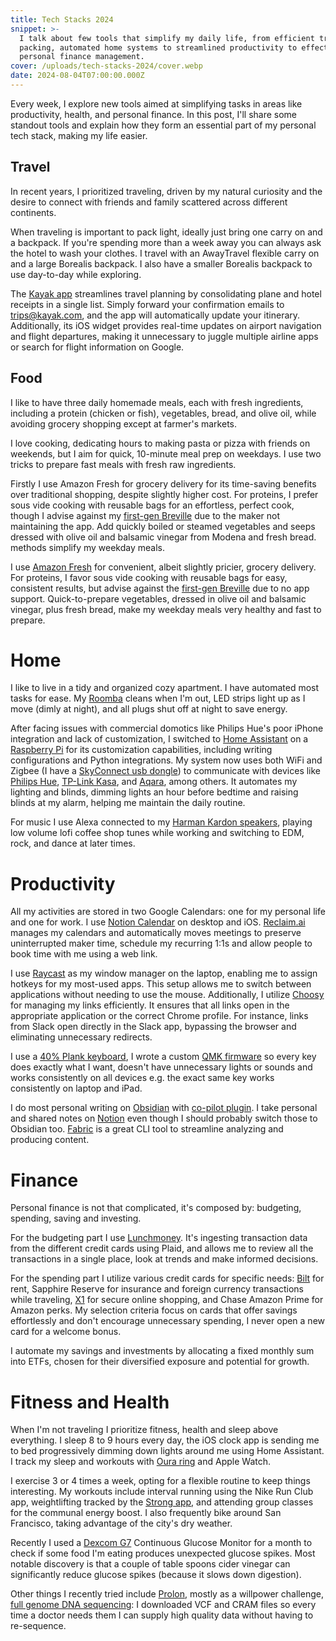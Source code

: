 ```yaml
---
title: Tech Stacks 2024
snippet: >-
  I talk about few tools that simplify my daily life, from efficient travel
  packing, automated home systems to streamlined productivity to effective
  personal finance management.
cover: /uploads/tech-stacks-2024/cover.webp
date: 2024-08-04T07:00:00.000Z
---
```


Every week, I explore new tools aimed at simplifying tasks in areas like productivity, health, and personal finance. In this post, I'll share some standout tools and explain how they form an essential part of my personal tech stack, making my life easier.

## Travel

In recent years, I prioritized traveling, driven by my natural curiosity and the desire to connect with friends and family scattered across different continents.

When traveling is important to pack light, ideally just bring one carry on and a backpack. If you're spending more than a week away you can always ask the hotel to wash your clothes. I travel with an AwayTravel flexible carry on and a large Borealis backpack. I also have a smaller Borealis backpack to use day-to-day while exploring.

The [Kayak app](https://www.kayak.com/) streamlines travel planning by consolidating plane and hotel receipts in a single list. Simply forward your confirmation emails to [trips@kayak.com](mailto\:trips@kayak.com), and the app will automatically update your itinerary. Additionally, its iOS widget provides real-time updates on airport navigation and flight departures, making it unnecessary to juggle multiple airline apps or search for flight information on Google.

## Food

I like to have three daily homemade meals, each with fresh ingredients, including a protein (chicken or fish), vegetables, bread, and olive oil, while avoiding grocery shopping except at farmer's markets.

I love cooking, dedicating hours to making pasta or pizza with friends on weekends, but I aim for quick, 10-minute meal prep on weekdays. I use two tricks to prepare fast meals with fresh raw ingredients.

Firstly I use Amazon Fresh for grocery delivery for its time-saving benefits over traditional shopping, despite slightly higher cost. For proteins, I prefer sous vide cooking with reusable bags for an effortless, perfect cook, though I advise against my [first-gen Breville](https://www.breville.com/us/en/products/sous-vide/bsv600.html) due to the maker not maintaining the app. Add quickly boiled or steamed vegetables and seeps dressed with olive oil and balsamic vinegar from Modena and fresh bread. methods simplify my weekday meals.

I use [Amazon Fresh](https://en.wikipedia.org/wiki/Amazon_Fresh) for convenient, albeit slightly pricier, grocery delivery. For proteins, I favor sous vide cooking with reusable bags for easy, consistent results, but advise against the [first-gen Breville]() due to no app support. Quick-to-prepare vegetables, dressed in olive oil and balsamic vinegar, plus fresh bread, make my weekday meals very healthy and fast to prepare.

# Home

I like to live in a tidy and organized cozy apartment. I have automated most tasks for ease. My [Roomba](https://en.wikipedia.org/wiki/Roomba) cleans when I'm out, LED strips light up as I move (dimly at night), and all plugs shut off at night to save energy.

After facing issues with commercial domotics like Philips Hue's poor iPhone integration and lack of customization, I switched to [Home Assistant](https://www.home-assistant.io/) on a [Raspberry Pi](https://www.home-assistant.io/installation/raspberrypi/) for its customization capabilities, including writing configurations and Python integrations. My system now uses both WiFi and Zigbee (I have a [SkyConnect usb dongle](https://www.home-assistant.io/connectzbt1/)) to communicate with devices like [Philips Hue](https://www.philips-hue.com/), [TP-Link Kasa](https://www.kasasmart.com/us), and [Aqara](https://www.aqara.com/en/product/roller-shade-driver-e1/), among others. It automates my lighting and blinds, dimming lights an hour before bedtime and raising blinds at my alarm, helping me maintain the daily routine.

For music I use Alexa connected to my [Harman Kardon speakers](https://en.wikipedia.org/wiki/SoundSticks), playing low volume lofi coffee shop tunes while working and switching to EDM, rock, and dance at later times.

# Productivity

All my activities are stored in two Google Calendars: one for my personal life and one for work. I use [Notion Calendar](https://www.notion.so/product/calendar) on desktop and iOS. [Reclaim.ai](https://reclaim.ai/) manages my calendars and automatically moves meetings to preserve uninterrupted maker time, schedule my recurring 1:1s and allow people to book time with me using a web link.

I use [Raycast](https://www.raycast.com/) as my window manager on the laptop, enabling me to assign hotkeys for my most-used apps. This setup allows me to switch between applications without needing to use the mouse. Additionally, I utilize [Choosy](https://choosy.app/) for managing my links efficiently. It ensures that all links open in the appropriate application or the correct Chrome profile. For instance, links from Slack open directly in the Slack app, bypassing the browser and eliminating unnecessary redirects.

I use a [40% Plank keyboard](/posts/crafting-speed-my-journey-with-a-40-custom-keyboard), I wrote a custom [QMK firmware](https://qmk.fm/) so every key does exactly what I want, doesn't have unnecessary lights or sounds and works consistently on all devices e.g. the exact same key works consistently on laptop and iPad.

I do most personal writing on [Obsidian](https://obsidian.md/) with [co-pilot plugin](https://github.com/logancyang/obsidian-copilot). I take personal and shared notes on [Notion](https://notion.so/) even though I should probably switch those to Obsidian too. [Fabric](https://github.com/danielmiessler/fabric) is a great CLI tool to streamline analyzing and producing content.

# Finance

Personal finance is not that complicated, it's composed by: budgeting, spending, saving and investing.

For the budgeting part I use [Lunchmoney](https://lunchmoney.app/). It's ingesting transaction data from the different credit cards using Plaid, and allows me to review all the transactions in a single place, look at trends and make informed decisions.

For the spending part I utilize various credit cards for specific needs: [Bilt](https://biltrewards.com) for rent, Sapphire Reserve for insurance and foreign currency transactions while traveling, [X1](https://x1creditcard.com/plus/r/JPPkBpk/) for secure online shopping, and Chase Amazon Prime for Amazon perks. My selection criteria focus on cards that offer savings effortlessly and don't encourage unnecessary spending, I never open a new card for a welcome bonus.

I automate my savings and investments by allocating a fixed monthly sum into ETFs, chosen for their diversified exposure and potential for growth.

# Fitness and Health

When I'm not traveling I prioritize fitness, health and sleep above everything. I sleep 8 to 9 hours every day, the iOS clock app is sending me to bed progressively dimming down lights around me using Home Assistant. I track my sleep and workouts with [Oura ring](https://ouraring.com/) and Apple Watch.

I exercise 3 or 4 times a week, opting for a flexible routine to keep things interesting. My workouts include interval running using the Nike Run Club app, weightlifting tracked by the [Strong app](https://apps.apple.com/us/app/strong-workout-tracker-gym-log/id464254577), and attending group classes for the communal energy boost. I also frequently bike around San Francisco, taking advantage of the city's dry weather.

Recently I used a [Dexcom G7](https://www.dexcom.com/g7-cgm-system) Continuous Glucose Monitor for a month to check if some food I'm eating produces unexpected glucose spikes. Most notable discovery is that a couple of table spoons cider vinegar can significantly reduce glucose spikes (because it slows down digestion).

Other things I recently tried include [Prolon](https://prolonlife.com/), mostly as a willpower challenge, [full genome DNA sequencing](https://www.illumina.com/techniques/sequencing/dna-sequencing/whole-genome-sequencing.html): I downloaded VCF and CRAM files so every time a doctor needs them I can supply high quality data without having to re-sequence.
